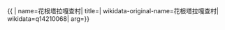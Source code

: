 {{ {{{1|PRC admin/showdata}}}|
name=花根塔拉嘎查村|
title=|
wikidata-original-name=花根塔拉嘎查村|
wikidata=q14210068|
arg={{{arg|}}}}}